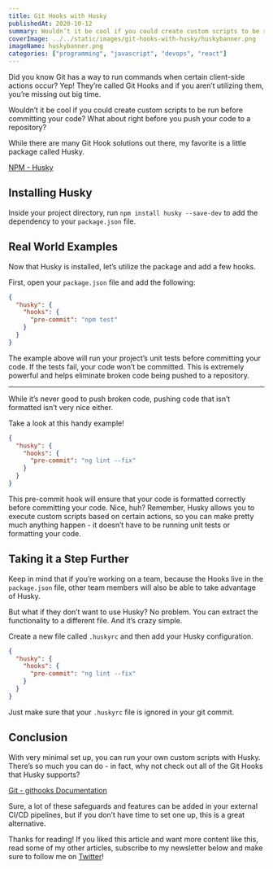 ```yaml
---
title: Git Hooks with Husky
publishedAt: 2020-10-12
summary: Wouldn’t it be cool if you could create custom scripts to be run before committing your code? What about right before you push your code to a repository? While there are many Git Hook solutions out there, my favorite is a little package called Husky. Let me show you why.
coverImage: ../../static/images/git-hooks-with-husky/huskybanner.png
imageName: huskybanner.png
categories: ["programming", "javascript", "devops", "react"]
---
```


Did you know Git has a way to run commands when certain client-side actions occur? Yep! They’re called Git Hooks and if you aren’t utilizing them, you’re missing out big time.

Wouldn’t it be cool if you could create custom scripts to be run before committing your code? What about right before you push your code to a repository?

While there are many Git Hook solutions out there, my favorite is a little package called Husky.

[NPM - Husky](https://www.npmjs.com/package/husky)

## Installing Husky

Inside your project directory, run `npm install husky --save-dev` to add the dependency to your `package.json` file.

## Real World Examples

Now that Husky is installed, let’s utilize the package and add a few hooks.

First, open your `package.json` file and add the following:

```json
{
  "husky": {
    "hooks": {
      "pre-commit": "npm test"
    }
  }
}
```

The example above will run your project’s unit tests before committing your code. If the tests fail, your code won’t be committed. This is extremely powerful and helps eliminate broken code being pushed to a repository.

---

While it’s never good to push broken code, pushing code that isn’t formatted isn’t very nice either.

Take a look at this handy example!

```json
{
  "husky": {
    "hooks": {
      "pre-commit": "ng lint --fix"
    }
  }
}
```

This pre-commit hook will ensure that your code is formatted correctly before committing your code. Nice, huh? Remember, Husky allows you to execute custom scripts based on certain actions, so you can make pretty much anything happen - it doesn’t have to be running unit tests or formatting your code.

## Taking it a Step Further

Keep in mind that if you’re working on a team, because the Hooks live in the `package.json` file, other team members will also be able to take advantage of Husky.

But what if they don’t want to use Husky?
No problem. You can extract the functionality to a different file. And it’s crazy simple.

Create a new file called `.huskyrc` and then add your Husky configuration.

```json
{
  "husky": {
    "hooks": {
      "pre-commit": "ng lint --fix"
    }
  }
}
```

Just make sure that your `.huskyrc` file is ignored in your git commit.

## Conclusion

With very minimal set up, you can run your own custom scripts with Husky.
There’s so much you can do - in fact, why not check out all of the Git Hooks that Husky supports?

[Git - githooks Documentation](https://git-scm.com/docs/githooks)

Sure, a lot of these safeguards and features can be added in your external CI/CD pipelines, but if you don’t have time to set one up, this is a great alternative.

Thanks for reading! If you liked this article and want more content like this, read some of my other articles, subscribe to my newsletter below and make sure to follow me on [Twitter](https://twitter.com/BraydonCoyer)!
